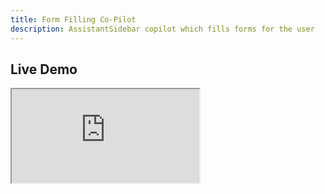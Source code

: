 ```yaml
---
title: Form Filling Co-Pilot
description: AssistantSidebar copilot which fills forms for the user
---
```


## Live Demo

<div className="h-[700px]">
  <iframe
    title="Form Filling Co-Pilot demo"
    className="h-full w-full border-none"
    src="https://assistant-ui-form-demo.vercel.app/"
  />
</div>

## Overview

The Form Filling Co-Pilot example demonstrates how to create an AI assistant that helps users fill out forms automatically. This pattern is perfect for applications with complex forms where users need assistance with data entry, validation, or completion.

## Features

- **Sidebar Assistant**: AI assistant in a sidebar that can interact with form fields
- **Form Integration**: Direct integration with form inputs and validation
- **Smart Suggestions**: AI-powered suggestions for form completion
- **Real-time Assistance**: Live help as users fill out forms
- **Validation Support**: AI assistance with form validation and error correction
- **Context Awareness**: Assistant understands form structure and requirements

## Usage

To implement a form-filling co-pilot:

1. **Form Setup**: Create your form with proper field identification
2. **Assistant Integration**: Add assistant-ui sidebar component
3. **Field Mapping**: Connect assistant responses to form fields
4. **Validation Logic**: Implement AI-assisted validation and error handling
5. **User Experience**: Design intuitive interaction patterns

## Code

Key implementation aspects:

- **Form Field Access**: Use refs or form libraries to access field values
- **Assistant Context**: Provide form structure and current state to the AI
- **Response Parsing**: Parse AI responses to extract form data
- **Validation Integration**: Connect AI suggestions with form validation
- **User Feedback**: Provide clear feedback on AI actions

The implementation uses React Hook Form integration with assistant-ui for seamless form interaction.
